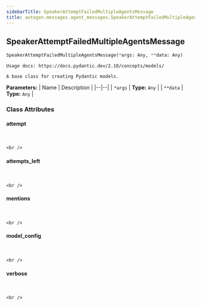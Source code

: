 ```yaml
---
sidebarTitle: SpeakerAttemptFailedMultipleAgentsMessage
title: autogen.messages.agent_messages.SpeakerAttemptFailedMultipleAgentsMessage
---
```

<h2 id="autogen.messages.agent_messages.SpeakerAttemptFailedMultipleAgentsMessage" class="doc doc-heading">
    <code class="doc-symbol doc-symbol-heading doc-symbol-class"></code>
    <span class="doc doc-object-name doc-class-name">SpeakerAttemptFailedMultipleAgentsMessage</span>
</h2>

```python
SpeakerAttemptFailedMultipleAgentsMessage(*args: Any, **data: Any)
```

    Usage docs: https://docs.pydantic.dev/2.10/concepts/models/
    
    A base class for creating Pydantic models.

<b>Parameters:</b>
| Name | Description |
|--|--|
| `*args` | **Type:** `Any` |
| `**data` | **Type:** `Any` |

### Class Attributes

<code class="doc-symbol doc-symbol-heading doc-symbol-attribute"></code>
#### attempt
<br />

    <br />

<code class="doc-symbol doc-symbol-heading doc-symbol-attribute"></code>
#### attempts_left
<br />

    <br />

<code class="doc-symbol doc-symbol-heading doc-symbol-attribute"></code>
#### mentions
<br />

    <br />

<code class="doc-symbol doc-symbol-heading doc-symbol-attribute"></code>
#### model_config
<br />

    <br />

<code class="doc-symbol doc-symbol-heading doc-symbol-attribute"></code>
#### verbose
<br />

    <br />